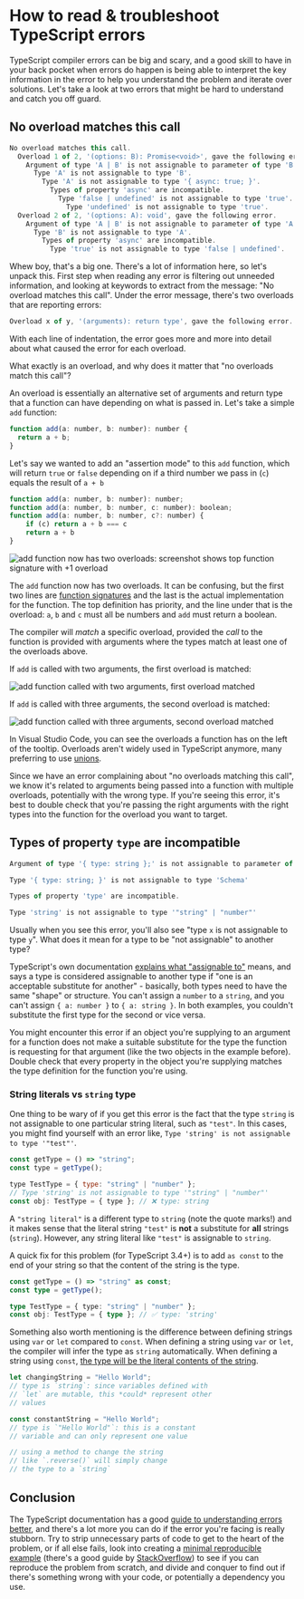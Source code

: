 # How to read & troubleshoot TypeScript errors

TypeScript compiler errors can be big and scary, and a good skill to have in your back pocket when errors do happen is being able to interpret the key information in the error to help you understand the problem and iterate over solutions. Let's take a look at two errors that might be hard to understand and catch you off guard.

## No overload matches this call

```jsx
No overload matches this call.
  Overload 1 of 2, '(options: B): Promise<void>', gave the following error.
    Argument of type 'A | B' is not assignable to parameter of type 'B'.
      Type 'A' is not assignable to type 'B'.
        Type 'A' is not assignable to type '{ async: true; }'.
          Types of property 'async' are incompatible.
            Type 'false | undefined' is not assignable to type 'true'.
              Type 'undefined' is not assignable to type 'true'.
  Overload 2 of 2, '(options: A): void', gave the following error.
    Argument of type 'A | B' is not assignable to parameter of type 'A'.
      Type 'B' is not assignable to type 'A'.
        Types of property 'async' are incompatible.
          Type 'true' is not assignable to type 'false | undefined'.
```

Whew boy, that's a big one. There's a lot of information here, so let's unpack this. First step when reading any error is filtering out unneeded information, and looking at keywords to extract from the message: "No overload matches this call". Under the error message, there's two overloads that are reporting errors:

```jsx
Overload x of y, '(arguments): return type', gave the following error.
```

With each line of indentation, the error goes more and more into detail about what caused the error for each overload.

What exactly is an overload, and why does it matter that "no overloads match this call"?

An overload is essentially an alternative set of arguments and return type that a function can have depending on what is passed in. Let's take a simple `add` function:

```jsx
function add(a: number, b: number): number {
  return a + b;
}
```

Let's say we wanted to add an "assertion mode" to this `add` function, which will return `true` or `false` depending on if a third number we pass in (`c`) equals the result of `a + b`

```jsx
function add(a: number, b: number): number;
function add(a: number, b: number, c: number): boolean;
function add(a: number, b: number, c?: number) {
    if (c) return a + b === c
    return a + b
}
```

![add function now has two overloads: screenshot shows top function signature with +1 overload](./assets/add-overloads.png)

The `add` function now has two overloads. It can be confusing, but the first two lines are [function signatures](<[https://developer.mozilla.org/en-US/docs/Glossary/Signature/Function](https://developer.mozilla.org/en-US/docs/Glossary/Signature/Function)>) and the last is the actual implementation for the function. The top definition has priority, and the line under that is the overload: `a`, `b` and `c` must all be numbers and `add` must return a boolean.

The compiler will _match_ a specific overload, provided the _call_ to the function is provided with arguments where the types match at least one of the overloads above.

If `add` is called with two arguments, the first overload is matched:

![add function called with two arguments, first overload matched](./assets/add-signature.png)

If `add` is called with three arguments, the second overload is matched:

![add function called with three arguments, second overload matched](./assets/add-signature-three-args.png)

In Visual Studio Code, you can see the overloads a function has on the left of the tooltip. Overloads aren't widely used in TypeScript anymore, many preferring to use [unions](https://www.typescriptlang.org/docs/handbook/unions-and-intersections.html).

Since we have an error complaining about "no overloads matching this call", we know it's related to arguments being passed into a function with multiple overloads, potentially with the wrong type. If you're seeing this error, it's best to double check that you're passing the right arguments with the right types into the function for the overload you want to target.

## Types of property `type` are incompatible

```jsx
Argument of type '{ type: string };' is not assignable to parameter of type 'Schema'

Type '{ type: string; }' is not assignable to type 'Schema'

Types of property 'type' are incompatible.

Type 'string' is not assignable to type '"string" | "number"'
```

Usually when you see this error, you'll also see "type `x` is not assignable to type `y`". What does it mean for a type to be "not assignable" to another type?

TypeScript's own documentation [explains what "assignable to"](https://www.typescriptlang.org/docs/handbook/2/understanding-errors.html#assignable-to) means, and says a type is considered assignable to another type if "one is an acceptable substitute for another" - basically, both types need to have the same "shape" or structure. You can't assign a `number` to a `string`, and you can't assign `{ a: number }` to `{ a: string }`. In both examples, you couldn't substitute the first type for the second or vice versa.

You might encounter this error if an object you're supplying to an argument for a function does not make a suitable substitute for the type the function is requesting for that argument (like the two objects in the example before). Double check that every property in the object you're supplying matches the type definition for the function you're using.

### String literals vs `string` type

One thing to be wary of if you get this error is the fact that the type `string` is not assignable to one particular string literal, such as `"test"`. In this cases, you might find yourself with an error like, `Type 'string' is not assignable to type '"test"'`.

```jsx
const getType = () => "string";
const type = getType();

type TestType = { type: "string" | "number" };
// Type 'string' is not assignable to type '"string" | "number"'
const obj: TestType = { type }; // ❌ type: string
```

A `"string literal"` is a different type to `string` (note the quote marks!) and it makes sense that the literal string `"test"` is **not** a substitute for **all** strings (`string`). However, any string literal like `"test"` is assignable to `string`.

A quick fix for this problem (for TypeScript 3.4+) is to add `as const` to the end of your string so that the content of the string is the type.

```ts
const getType = () => "string" as const;
const type = getType();

type TestType = { type: "string" | "number" };
const obj: TestType = { type }; // ✅ type: 'string'
```

Something also worth mentioning is the difference between defining strings using `var` or `let` compared to `const`. When defining a string using `var` or `let`, the compiler will infer the type as `string` automatically. When defining a string using `const`, [the type will be the literal contents of the string](https://www.typescriptlang.org/docs/handbook/2/everyday-types.html#literal-types).

```ts
let changingString = "Hello World";
// type is `string`: since variables defined with
// `let` are mutable, this *could* represent other
// values

const constantString = "Hello World";
// type is `"Hello World"`: this is a constant
// variable and can only represent one value

// using a method to change the string
// like `.reverse()` will simply change
// the type to a `string`
```

## Conclusion

The TypeScript documentation has a good [guide to understanding errors better](https://www.typescriptlang.org/docs/handbook/2/understanding-errors.html), and there's a lot more you can do if the error you're facing is really stubborn. Try to strip unnecessary parts of code to get to the heart of the problem, or if all else fails, look into creating a [minimal reproducible example](https://en.wikipedia.org/wiki/Minimal_working_example) (there's a good guide by [StackOverflow](https://stackoverflow.com/help/minimal-reproducible-example)) to see if you can reproduce the problem from scratch, and divide and conquer to find out if there's something wrong with your code, or potentially a dependency you use.

<!--[PROPERTIES]
- slug: 'how-to-read-and-troubleshoot-typescript-errors'
  title: 'How to read & troubleshoot TypeScript errors'
  description: "Understand some common errors and what they mean instead of pulling your hair out"
  image: cover.png
  createdAt: 1631624754881
  location: 'posts/how-to-read-and-troubleshoot-typescript-errors.mdx'
  readTimeMins: 8
  difficulty: Advanced
  author: Nevulo
  labels:
    - programming
    - typescript
    - troubleshooting
    - errors
-->
